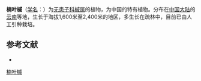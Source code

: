 {{Speciesbox
| name = 楠叶槭
| status = 
| status_system = 
| image =
| genus = Acer
| species = machilifolium
| authority = Hu et Cheng
}}

'''楠叶槭'''（[[学名|学名]]：{{lang|la|''Acer machilifolium''}}）为[[无患子科|无患子科]][[槭属|槭属]]的植物，为中国的特有植物。分布在[[中国大陆|中国大陆]]的[[云南|云南]]等地，生长于海拔1,600米至2,400米的地区，多生长在疏林中，目前已由人工引种栽培。

== 参考文献 ==
<div class="references-small">
* {{cite web| url =http://www.bioinfo.cn/db05/KmzwSpecies.php?action=view&id=734| title =楠叶槭| work =《中国高等植物数据库全库》| publisher =中国科学院微生物研究所| author =昆明植物研究所| accessdate =2009-02-21| deadurl =yes| archiveurl =https://web.archive.org/web/20160305031500/http://www.bioinfo.cn/db05/KmzwSpecies.php?action=view&id=734| archivedate =2016-03-05}}
</div>
{{Taxonbar|from=Q6771611}}

[[Category:枫属|楠叶槭]]


{{植物小作品}}